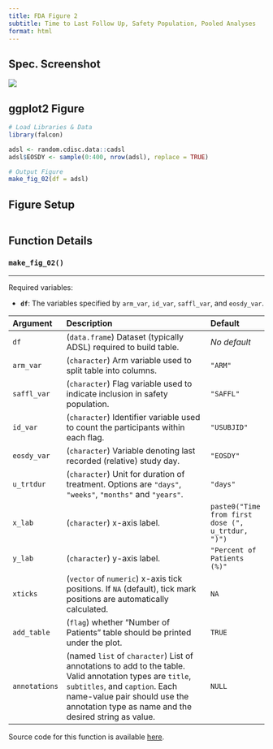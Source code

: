 ```yaml
---
title: FDA Figure 2
subtitle: Time to Last Follow Up, Safety Population, Pooled Analyses
format: html
---
```


::: panel-tabset
## Spec. Screenshot

![](../assets/images/screenshots/fig_02.png){fig-align="center"}

## ggplot2 Figure

```r
# Load Libraries & Data
library(falcon)

adsl <- random.cdisc.data::cadsl
adsl$EOSDY <- sample(0:400, nrow(adsl), replace = TRUE)

# Output Figure
make_fig_02(df = adsl)
```

## Figure Setup

```r
```

## Function Details

### `make_fig_02()`

------------------------------------------------------------------------

Required variables:

-   **`df`**: The variables specified by `arm_var`, `id_var`, `saffl_var`, and `eosdy_var`.

| Argument      | Description                                                                                                                                                                                                                         | Default                                           |
|:--------------|:------------------------------------------|:--------------|
| `df`          | (`data.frame`) Dataset (typically ADSL) required to build table.                                                                                                                                                                    | *No default*                                      |
| `arm_var`     | (`character`) Arm variable used to split table into columns.                                                                                                                                                                        | `"ARM"`                                           |
| `saffl_var`   | (`character`) Flag variable used to indicate inclusion in safety population.                                                                                                                                                        | `"SAFFL"`                                         |
| `id_var`      | (`character`) Identifier variable used to count the participants within each flag.                                                                                                                                                  | `"USUBJID"`                                       |
| `eosdy_var`   | (`character`) Variable denoting last recorded (relative) study day.                                                                                                                                                                 | `"EOSDY"`                                         |
| `u_trtdur`    | (`character`) Unit for duration of treatment. Options are `"days"`, `"weeks"`, `"months"` and `"years"`.                                                                                                                            | `"days"`                                          |
| `x_lab`       | (`character`) x-axis label.                                                                                                                                                                                                         | `paste0("Time from first dose (", u_trtdur, ")")` |
| `y_lab`       | (`character`) y-axis label.                                                                                                                                                                                                         | `"Percent of Patients (%)"`                       |
| `xticks`      | (`vector` of `numeric`) x-axis tick positions. If `NA` (default), tick mark positions are automatically calculated.                                                                                                                 | `NA`                                              |
| `add_table`   | (`flag`) whether "Number of Patients" table should be printed under the plot.                                                                                                                                                       | `TRUE`                                            |
| `annotations` | (named `list` of `character`) List of annotations to add to the table. Valid annotation types are `title`, `subtitles`, and `caption`. Each name-value pair should use the annotation type as name and the desired string as value. | `NULL`                                            |

Source code for this function is available [here](https://github.com/pharmaverse/falcon/blob/main/R/fda-fig_02.R).
:::
